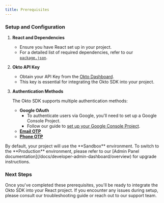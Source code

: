 ```yaml
---
title: Prerequisites
---
```



### Setup and Configuration

1. **React and Dependencies**
   - Ensure you have React set up in your project.
   - For a detailed list of required dependencies, refer to our [`package.json`](https://github.com/okto-hq/okto-sdk-react-template-app/blob/main/package.json).

2. **Okto API Key**
   - Obtain your API Key from the [Okto Dashboard](https://dashboard.okto.tech/).
   - This key is essential for integrating the Okto SDK into your project.

3. **Authentication Methods**

   The Okto SDK supports multiple authentication methods:

   - **Google OAuth**
      - To authenticate users via Google, you'll need to set up a Google Console Project.
      - Follow our guide to [set up your Google Console Project](/docs/react-sdk/authenticate-users/google-oauth/learn).
   - [**Email OTP**](/docs/react-sdk/authenticate-users/email-otp/learn)
   - [**Phone OTP**](/docs/react-sdk/authenticate-users/phone-otp/learn)

<Callout title="Environment Configuration">
By default, your project will use the **Sandbox** environment. To switch to the **Production** environment, please refer to our [Admin Panel documentation](/docs/developer-admin-dashboard/overview) for upgrade instructions.
</Callout>

### Next Steps

Once you've completed these prerequisites, you'll be ready to integrate the Okto SDK into your React project. If you encounter any issues during setup, please consult our troubleshooting guide or reach out to our support team.